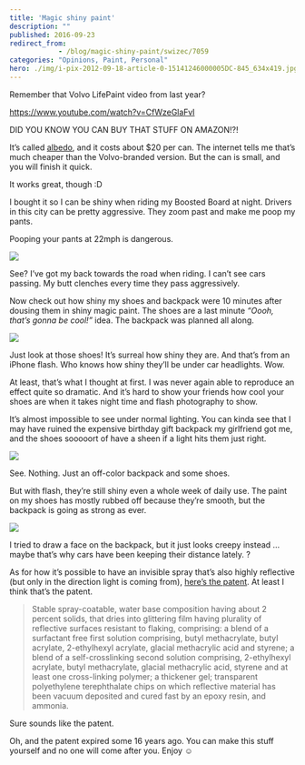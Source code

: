 ```yaml
---
title: 'Magic shiny paint'
description: ""
published: 2016-09-23
redirect_from: 
            - /blog/magic-shiny-paint/swizec/7059
categories: "Opinions, Paint, Personal"
hero: ./img/i-pix-2012-09-18-article-0-15141246000005DC-845_634x419.jpg
---
```

Remember that Volvo LifePaint video from last year?

https://www.youtube.com/watch?v=CfWzeGlaFvI

DID YOU KNOW YOU CAN BUY THAT STUFF ON AMAZON!?!

It’s called [albedo](https://www.amazon.com/s/ref=nb_sb_noss_1?url=search-alias%3Daps&field-keywords=albedo+spray&rh=i%3Aaps%2Ck%3Aalbedo+spray), and it costs about \$20 per can. The internet tells me that’s much cheaper than the Volvo-branded version. But the can is small, and you will finish it quick.

It works great, though :D

I bought it so I can be shiny when riding my Boosted Board at night. Drivers in this city can be pretty aggressive. They zoom past and make me poop my pants.

Pooping your pants at 22mph is dangerous.

![](./img/i-pix-2012-09-18-article-0-15141246000005DC-845_634x419.jpg)

See? I’ve got my back towards the road when riding. I can’t see cars passing. My butt clenches every time they pass aggressively.

Now check out how shiny my shoes and backpack were 10 minutes after dousing them in shiny magic paint. The shoes are a last minute _“Oooh, that’s gonna be cool!”_ idea. The backpack was planned all along.

![](./img/45BP3uB.jpg)

Just look at those shoes! It’s surreal how shiny they are. And that’s from an iPhone flash. Who knows how shiny they’ll be under car headlights. Wow.

At least, that’s what I thought at first. I was never again able to reproduce an effect quite so dramatic. And it’s hard to show your friends how cool your shoes are when it takes night time and flash photography to show.

It’s almost impossible to see under normal lighting. You can kinda see that I may have ruined the expensive birthday gift backpack my girlfriend got me, and the shoes sooooort of have a sheen if a light hits them just right.

![](./img/kJNcSMj.jpg)

See. Nothing. Just an off-color backpack and some shoes.

But with flash, they’re still shiny even a whole week of daily use. The paint on my shoes has mostly rubbed off because they’re smooth, but the backpack is going as strong as ever.

![](./img/eRFMSlG.jpg)

I tried to draw a face on the backpack, but it just looks creepy instead … maybe that’s why cars have been keeping their distance lately. ?

As for how it’s possible to have an invisible spray that’s also highly reflective (but only in the direction light is coming from), [here’s the patent](https://www.google.com/patents/US5109060). At least I think that’s the patent.

> Stable spray-coatable, water base composition having about 2 percent solids, that dries into glittering film having plurality of reflective surfaces resistant to flaking, comprising: a blend of a surfactant free first solution comprising, butyl methacrylate, butyl acrylate, 2-ethylhexyl acrylate, glacial methacrylic acid and styrene; a blend of a self-crosslinking second solution comprising, 2-ethylhexyl acrylate, butyl methacrylate, glacial methacrylic acid, styrene and at least one cross-linking polymer; a thickener gel; transparent polyethylene terephthalate chips on which reflective material has been vacuum deposited and cured fast by an epoxy resin, and ammonia.

Sure sounds like the patent.

Oh, and the patent expired some 16 years ago. You can make this stuff yourself and no one will come after you. Enjoy ☺️

